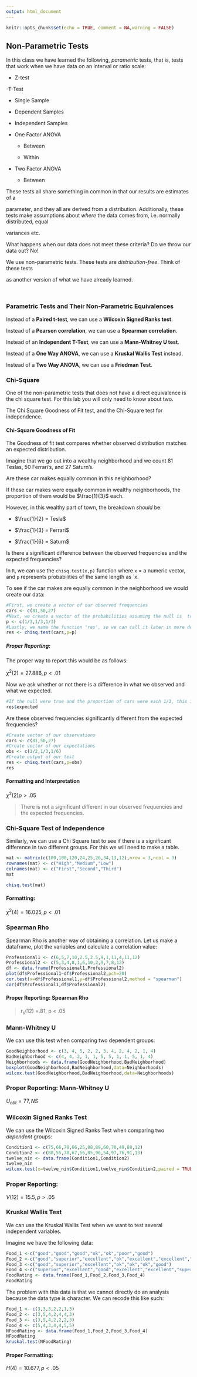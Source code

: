 ```yaml
---
output: html_document
---
```


```r
knitr::opts_chunk$set(echo = TRUE, comment = NA,warning = FALSE)
```

## Non-Parametric Tests

In this class we have learned the following, *parametric* tests, that is, tests that work when we have data on an interval or ratio scale:

- Z-test

-T-Test
  
  - Single Sample
  
  - Dependent Samples
  
  - Independent Samples
  
- One Factor ANOVA

  - Between
  
  - Within
  
- Two Factor ANOVA

  - Between
  
These tests all share something in common in that our results are estimates of a 

parameter, and they all are derived from a distribution. Additionally, these tests make 
assumptions about *where* the data comes from, i.e. normally distributed, equal 

variances etc. 



What happens when our data does not meet these criteria? Do we throw our data out? No!

We use non-parametric tests. These tests are *distribution-free*. Think of these tests 

as another version of what we have already learned. 
<br>

<br>

### Parametric Tests and Their Non-Parametric Equivalences

Instead of a **Paired t-test**, we can use a **Wilcoxin Signed Ranks test**. 

Instead of a **Pearson correlation**, we can use a **Spearman correlation**.

Instead of an **Independent T-Test**, we can use a **Mann-Whitney U test**. 

Instead of a **One Way ANOVA**, we can use a **Kruskal Wallis Test** instead. 

Instead of a **Two Way ANOVA**, we can use a **Friedman Test**. 


### Chi-Square 

One of the non-parametric tests that does not have a direct equivalence is the chi square test. For this lab you will only need to know about two. 

The Chi Square Goodness of Fit test, and the Chi-Square test for independence. 

#### Chi-Square Goodness of Fit

The Goodness of fit test compares whether observed distribution matches an expected distribution. 

Imagine that we go out into a wealthy neighborhood and we count 81 Teslas, 50 Ferrari's, and 27 Saturn's. 

Are these car makes equally common in this neighborhood?

If these car makes were equally common in wealthy neighborhoods, the proportion of them would be $\frac{1}{3}$ each. 

However, in this wealthy part of town, the breakdown *should* be:

- $\frac{1}{2} = Tesla$

- $\frac{1}{3} = Ferrari$

- $\frac{1}{6} = Saturn$

Is there a significant difference between the observed frequencies and the expected frequencies?

In `R`, we can use the `chisq.test(x,p)` function where `x` = a numeric vector, and `p` represents probabilities of the same length as `x. 

To see if the car makes are equally common in the neighborhood we would create our data:

```r
#First, we create a vector of our observed frequencies
cars <- c(81,50,27)
#Next, we create a vector of the probabilities assuming the null is  true. 
p <- c(1/3,1/3,1/3)
#Lastly, we name the function 'res', so we can call it later in more detail. Think of why we label regressions and ANOVA's as 'something.mod'. 
res <- chisq.test(cars,p=p)
```

##### Proper Reporting: 

The proper way to report this would be as follows: 

$\chi^2(2) = 27.886, p <.01$

Now we ask whether or not there is a difference in what we observed and what we expected. 

```r
#If the null were true and the proportion of cars were each 1/3, this is what we would have found
res$expected
```
Are these observed frequencies significantly different from the expected frequencies?

```r
#Create vector of our observations
cars <- c(81,50,27)
#Create vector of our expectations
obs <- c(1/2,1/3,1/6)
#Create output of our test
res <- chisq.test(cars,p=obs)
res
```

#### Formatting and Interpretation

$\chi^2(2) p > .05$

> There is not a significant different in our observed frequencies and the expected 
frequencies. 



### Chi-Square Test of Independence

Similarly, we can use a Chi Square test to see if there is a significant difference in two different groups. For this we will need to make a table. 

```r
mat <- matrix(c(100,100,120,24,25,26,34,13,12),nrow = 3,ncol = 3)
rownames(mat) <- c("High","Medium","Low")
colnames(mat) <- c("First","Second","Third")
mat

chisq.test(mat)
```

#### Formatting:

$\chi^2(4) = 16.025, p <.01$



### Spearman Rho

Spearman Rho is another way of obtaining a correlation. Let us make a dataframe, plot the variables and calculate a correlation value:

```r
Professional1 <- c(6,5,7,10,2.5,2.5,9,1,11,4,11,12)
Professional2 <- c(5,3,4,8,1,6,10,2,9,7,8,12)
df <- data.frame(Professional1,Professional2)
plot(df$Professional1~df$Professional2,pch=20)
cor.test(x=df$Professional1,y=df$Professional2,method = "spearman")
cor(df$Professional1,df$Professional2)
```

#### Proper Reporting: Spearman Rho
> r~s~(12) =.81, p < .05


### Mann-Whitney U

We can use this test when comparing two dependent groups:


```r
GoodNeighborhood <- c(3, 4, 5, 2, 2, 3, 4, 2, 4, 2, 1, 4)
BadNeighborhood <- c(4, 4, 2, 1, 1, 5, 5, 1, 1, 5, 1, 4)
Neighborhoods <- data.frame(GoodNeighborhood,BadNeighborhood)
boxplot(GoodNeighborhood,BadNeighborhood,data=Neighborhoods)
wilcox.test(GoodNeighborhood,BadNeighborhood,data=Neighborhoods)
```

### Proper Reporting: Mann-Whitney U

 $U_{obt} = 77, NS$

### Wilcoxin Signed Ranks Test

We can use the Wilcoxin Signed Ranks Test when comparing two *dependent* groups:



```r
Condition1 <- c(75,66,78,66,25,88,89,60,70,49,88,12)
Condition2 <- c(88,55,78,67,56,85,96,54,97,76,91,13)
twelve_nin <- data.frame(Condition1,Condition2)
twelve_nin
wilcox.test(x=twelve_nin$Condition1,twelve_nin$Condition2,paired = TRUE)

```

### Proper Reporting:

$V(12) = 15.5, p >.05$

### Kruskal Wallis Test

We can use the Kruskal Wallis Test when we want to test several independent variables. 

Imagine we have the following data:

```r
Food_1 <-c("good","good","good","ok","ok","poor","good")
Food_2 <-c("good","superior","excellent","ok","excellent","excellent","good")
Food_3 <-c("good","superior","excellent","ok","ok","ok","good") 
Food_4 <-c("superior","excellent","good","excellent","excellent","superior","superior")
FoodRating <- data.frame(Food_1,Food_2,Food_3,Food_4)
FoodRating

```

The problem with this data is that we cannot directly do an analysis because the data type is character. We can recode this like such:

```r
Food_1 <- c(3,3,3,2,2,1,3)
Food_2 <- c(3,5,4,2,4,4,3)
Food_3 <- c(3,5,4,2,2,2,3)
Food_4 <- c(5,4,3,4,4,5,5)
NFoodRating <- data.frame(Food_1,Food_2,Food_3,Food_4)
NFoodRating
kruskal.test(NFoodRating)
```

#### Proper Formatting:

$H(4) = 10.677, p <.05$






